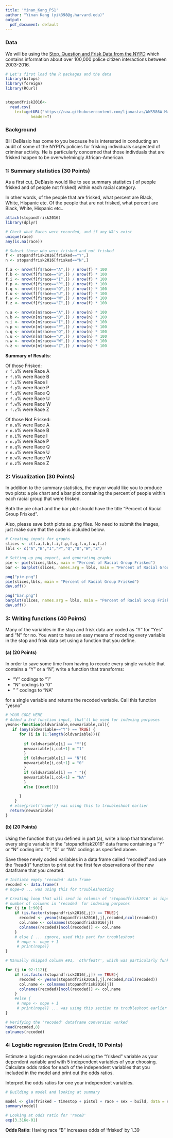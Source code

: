 ```yaml
---
title: 'Yinan_Kang_PS1'
author: "Yinan Kang (yik398@g.harvard.edu)"
output:
  pdf_document: default
---
```

  
### Data

We will be using the [Stop, Question and Frisk Data from the NYPD](https://www1.nyc.gov/site/nypd/stats/reports-analysis/stopfrisk.page) which contains information about over 100,000 police citizen interactions between 2003-2016.

```r
# Let's first load the R packages and the data
library(bitops)
library(foreign)
library(RCurl)


stopandfrisk2016<-
  read.csv(
    text=getURL("https://raw.githubusercontent.com/ljanastas/WWS586A-Machine-Learning-Policy-Analysis/master/Data/stop-and-frisk2016.csv"),  
           header=T)

```
### Background

Bill DeBlasio has come to you because he is interested in conducting an audit of some of the NYPD's policies for frisking individuals suspected of criminar activity. He is particularly concerned that those indivduals that are frisked happen to be overwhelmingly African-American. 


### 1: Summary statistics (30 Points)

As a first cut, DeBlasio would like to see summary statistics ($%$ of people frisked and $%$ of people not frisked) within each racial category.

In other words, of the people that are frisked, what percent are Black, White, Hispanic etc. Of the people that are not frisked, what percent are Black, White, Hispanic etc..

```r
attach(stopandfrisk2016)
library(dplyr)

# Check what Races were recorded, and if any NA's exist 
unique(race)
any(is.na(race))

# Subset those who were frisked and not frisked
f <- stopandfrisk2016[frisked=="Y",]
n <- stopandfrisk2016[frisked=="N",]

f.a <- nrow(f[f$race=="A",]) / nrow(f) * 100 
f.b <- nrow(f[f$race=="B",]) / nrow(f) * 100 
f.i <- nrow(f[f$race=="I",]) / nrow(f) * 100 
f.p <- nrow(f[f$race=="P",]) / nrow(f) * 100 
f.q <- nrow(f[f$race=="Q",]) / nrow(f) * 100 
f.u <- nrow(f[f$race=="U",]) / nrow(f) * 100 
f.w <- nrow(f[f$race=="W",]) / nrow(f) * 100 
f.z <- nrow(f[f$race=="Z",]) / nrow(f) * 100 

n.a <- nrow(n[n$race=="A",]) / nrow(n) * 100 
n.b <- nrow(n[n$race=="B",]) / nrow(n) * 100 
n.i <- nrow(n[n$race=="I",]) / nrow(n) * 100 
n.p <- nrow(n[n$race=="P",]) / nrow(n) * 100 
n.q <- nrow(n[n$race=="Q",]) / nrow(n) * 100 
n.u <- nrow(n[n$race=="U",]) / nrow(n) * 100 
n.w <- nrow(n[n$race=="W",]) / nrow(n) * 100 
n.z <- nrow(n[n$race=="Z",]) / nrow(n) * 100 
```

**Summary of Results**:  

Of those Frisked:  
`r f.a`% were Race A  
`r f.b`% were Race B  
`r f.i`% were Race I  
`r f.p`% were Race P  
`r f.q`% were Race Q  
`r f.u`% were Race U  
`r f.w`% were Race W  
`r f.z`% were Race Z  

Of those Not Frisked:  
`r n.a`% were Race A  
`r n.b`% were Race B  
`r n.i`% were Race I  
`r n.p`% were Race P  
`r n.q`% were Race Q  
`r n.u`% were Race U  
`r n.w`% were Race W  
`r n.z`% were Race Z  

### 2: Visualization (30 Points)

In addition to the summary statistics, the mayor would like you to produce two plots: a pie chart and a bar plot containing the percent of people within each racial group that were frisked. 

Both the pie chart and the bar plot should have the title "Percent of Racial Group Frisked".

Also, please save both plots as .png files. No need to submit the images, just make sure that the code is included below.

```r
# Creating inputs for graphs
slices <- c(f.a,f.b,f.i,f.p,f.q,f.u,f.w,f.z)
lbls <- c("A","B","I","P","Q","U","W","Z")

# Setting up png export, and generating graphs
pie <- pie(slices,lbls, main = "Percent of Racial Group Frisked")
bar <- barplot(slices, names.arg = lbls, main = "Percent of Racial Group Frisked")

png("pie.png")
pie(slices,lbls, main = "Percent of Racial Group Frisked")
dev.off() 

png("bar.png")
barplot(slices, names.arg = lbls, main = "Percent of Racial Group Frisked")
dev.off() 

```


### 3: Writing functions (40 Points)

Many of the variables in the stop and frisk data are coded as "Y" for "Yes" and "N" for no. You want to have an easy means of recoding every variable in the stop and frisk data set using a function that you define. 

#### (a) (20 Points)
In order to save some time from having to recode every single variable that contains a "Y" or a "N", write a function that transforms:

* "Y" codings to "1"
* "N" codings to "0"
* " " codings to "NA"

for a single variable and returns the recoded variable. Call this function "yesno"

```r
# YOUR CODE HERE 
# Added a 3rd function input, that'll be used for indexing purposes
yesno<-function(oldvariable,newvariable,col){
   if (any(oldvariable=="Y") == TRUE) {
      for (i in (1:length(oldvariable))){
        
        if (oldvariable[i] == "Y"){
        newvariable[i,col+1] = "1"
        }
        if (oldvariable[i] == "N"){
        newvariable[i,col+1] = "0"
        }
        if (oldvariable[i] == " "){
        newvariable[i,col+1] = "NA" 
        }
        else {(next())}

      }
    }
  # else{print('nope')} was using this to troubleshoot earlier
  return(newvariable)
}


```


#### (b) (20 Points)

Using the function that you defined in part (a), write a loop that transforms every single variable in the "stopandfrisk2016" data frame containing a "Y" or "N" coding into "1", "0" or "NA" codings as specified above. 

Save these newly coded variables in a data frame called "recoded" and use the "head()" function to print out the first few observations of the new dataframe that you created.

```r
# Initiate empty 'recoded' data frame 
recoded <- data.frame()
# nope=0 ... was using this for troubleshooting 

# Creating loop that will send in columsn of 'stopandfrisk2016' as inputs, 'recoded' results dataframe as output, and also take in current iteration of
# number of columns in 'recoded' for indexing purposes 
for (j in 1:90){
    if (is.factor(stopandfrisk2016[,j]) == TRUE){
      recoded <- yesno(stopandfrisk2016[,j],recoded,ncol(recoded))
      col.name <- colnames(stopandfrisk2016[j])
      colnames(recoded)[ncol(recoded)] <- col.name
    }
    # else { ... ignore, used this part for troubleshoot
     # nope <- nope + 1
     # print(nope)} 
}

# Manually skipped column #91, 'othrfeatr', which was particularly funky and gave the function issues. It wasn't a Y/N column anyway 

for (j in 92:112){
    if (is.factor(stopandfrisk2016[,j]) == TRUE){
      recoded <- yesno(stopandfrisk2016[,j],recoded,ncol(recoded))
      col.name <- colnames(stopandfrisk2016[j])
      colnames(recoded)[ncol(recoded)] <- col.name
    }
    #else {
     # nope <- nope + 1
     # print(nope)} ... was using this section to troubleshoot earlier
}

# Verifying the 'recoded' dataframe conversion worked
head(recoded,8)
colnames(recoded)

```

### 4: Logistic regression (Extra Credit, 10 Points)

Estimate a logistic regression model using the "frisked" variable as your dependent variable and with 5 independent variables of your choosing. Calculate odds ratios for each of the independent variables that you included in the model and print out the odds ratios. 

Interpret the odds ratios for one your independent variables.


```r
# Building a model and looking at summary

model <- glm(frisked ~ timestop + pistol + race + sex + build, data = stopandfrisk2016, family = "binomial")
summary(model)

# Looking at odds ratio for 'raceB'
exp(3.316e-01) 
```

**Odds Ratio**: Having race "B" increases odds of 'frisked' by 1.39 




